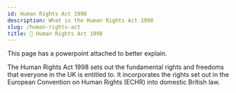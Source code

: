 ```yaml
---
id: Human Rights Act 1998
description: What is the Human Rights Act 1998
slug: /human-rights-act
title: 🧍 Human Rights Act 1998
---
```



This page has a powerpoint attached to better explain.

The Human Rights Act 1998 sets out the fundamental rights and freedoms that everyone in the UK is entitled to. It incorporates the rights set out in the European Convention on Human Rights (ECHR) into domestic British law.